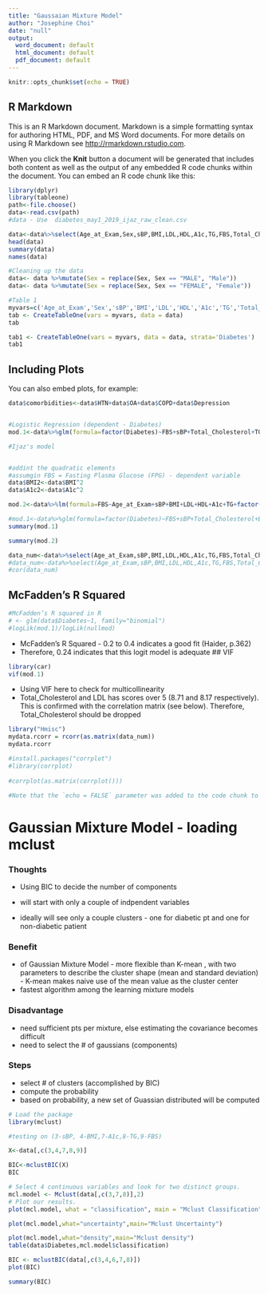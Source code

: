```yaml
---
title: "Gaussaian Mixture Model"
author: "Josephine Choi"
date: "null"
output:
  word_document: default
  html_document: default
  pdf_document: default
---
```


```r
knitr::opts_chunk$set(echo = TRUE)
```

## R Markdown

This is an R Markdown document. Markdown is a simple formatting syntax for authoring HTML, PDF, and MS Word documents. For more details on using R Markdown see <http://rmarkdown.rstudio.com>.

When you click the **Knit** button a document will be generated that includes both content as well as the output of any embedded R code chunks within the document. You can embed an R code chunk like this:

```r

library(dplyr)
library(tableone)
path<-file.choose()
data<-read.csv(path)
#data - Use  diabetes_may1_2019_ijaz_raw_clean.csv
```

```r




data<-data%>%select(Age_at_Exam,Sex,sBP,BMI,LDL,HDL,A1c,TG,FBS,Total_Cholesterol,Diabetes,Depression,HTN,OA,COPD)
head(data)
summary(data)
names(data)

#Cleaning up the data 
data<- data %>%mutate(Sex = replace(Sex, Sex == "MALE", "Male"))
data<- data %>%mutate(Sex = replace(Sex, Sex == "FEMALE", "Female"))

```

```r

#Table 1 
myvars=c('Age_at_Exam','Sex','sBP','BMI','LDL','HDL','A1c','TG','Total_Cholesterol','Diabetes','HTN','OA','CoPD','FBS')
tab <- CreateTableOne(vars = myvars, data = data)
tab

tab1 <- CreateTableOne(vars = myvars, data = data, strata='Diabetes')
tab1
```

## Including Plots

You can also embed plots, for example:

```r
data$comorbidities<-data$HTN+data$OA+data$COPD+data$Depression


#Logistic Regression (dependent - Diabetes)
mod.1<-data%>%glm(formula=factor(Diabetes)~FBS+sBP+Total_Cholesterol+TG+BMI+LDL+HDL+Age_at_Exam,family=binomial)

#Ijaz's model


#addint the quadratic elements 
#assumgin FBS = Fasting Plasma Glucose (FPG) - dependent variable 
data$BMI2<-data$BMI^2
data$A1c2<-data$A1c^2

mod.2<-data%>%lm(formula=FBS~Age_at_Exam+sBP+BMI+LDL+HDL+A1c+TG+factor(Diabetes)+OA+factor(Sex)+BMI2+BMI*OA+A1c2)

#mod.1<-data%>%glm(formula=factor(Diabetes)~FBS+sBP+Total_Cholesterol+BMI+LDL+HDL+Age_at_Exam+factor(Sex),family=binomial)
summary(mod.1)

summary(mod.2)
```
```r
data_num<-data%>%select(Age_at_Exam,sBP,BMI,LDL,HDL,A1c,TG,FBS,Total_Cholesterol,Diabetes,comorbidities,OA)
#data_num<-data%>%select(Age_at_Exam,sBP,BMI,LDL,HDL,A1c,TG,FBS,Total_Cholesterol)
#cor(data_num)
```

## McFadden's R Squared 
```r

#McFadden’s R squared in R
# <- glm(data$Diabetes~1, family="binomial")
#logLik(mod.1)/logLik(nullmod)

```
- McFadden's R Squared - 0.2 to 0.4 indicates a good fit (Haider, p.362)
- Therefore, 0.24 indicates that this logit model is adequate
## VIF 
```r
library(car)
vif(mod.1)
```

- Using VIF here to check for multicollinearity 
- Total_Cholesterol and LDL has scores over 5 (8.71 and 8.17 respectively). This is confirmed with the correlation matrix (see below).  Therefore, Total_Cholesterol should be dropped


```r
library("Hmisc")
mydata.rcorr = rcorr(as.matrix(data_num))
mydata.rcorr

#install.packages("corrplot")
#library(corrplot)
	
#corrplot(as.matrix(corrplot()))

#Note that the `echo = FALSE` parameter was added to the code chunk to prevent printing of the R code that generated the plot.


```

# Gaussian Mixture Model  - loading mclust 


### Thoughts 
- Using BIC to decide the number of  components 

* will start with only a couple of indpendent variables 
* ideally will see only a couple clusters - one for diabetic pt and one for non-diabetic patient 

### Benefit 
- of Gaussian Mixture Model - more flexible than K-mean , with two parameters to describe the cluster shape (mean and standard deviation) - K-mean makes naive use of the mean value as the cluster center
- fastest algorithm among the learning mixture models 


### Disadvantage 
- need sufficient pts per mixture, else estimating the covariance becomes difficult
- need to select the # of gaussians (components)

### Steps 
- select # of clusters (accomplished by BIC)
- compute the probability
-  based on probability, a new set of Guassian distributed will be computed 
```r


# Load the package
library(mclust)

#testing on (3-sBP, 4-BMI,7-A1c,8-TG,9-FBS)

X<-data[,c(3,4,7,8,9)]

BIC<-mclustBIC(X)
BIC

```

```r

# Select 4 continuous variables and look for two distinct groups.
mcl.model <- Mclust(data[,c(3,7,8)],2)
# Plot our results.
plot(mcl.model, what = "classification", main = "Mclust Classification")

plot(mcl.model,what="uncertainty",main="Mclust Uncertainty")

plot(mcl.model,what="density",main="Mclust density")
table(data$Diabetes,mcl.model$classification)


```
```r

BIC <- mclustBIC(data[,c(3,4,6,7,8)])
plot(BIC)
```
```r

summary(BIC)
```